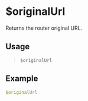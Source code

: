 # $originalUrl
Returns the router original URL.

## Usage
> `$originalUrl`

## Example
```yaml
$originalUrl
```